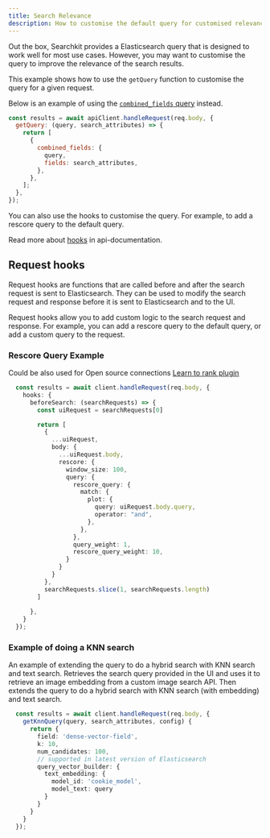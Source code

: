 ```yaml
---
title: Search Relevance
description: How to customise the default query for customised relevance
---
```


Out the box, Searchkit provides a Elasticsearch query that is designed to work well for most use cases. However, you may want to customise the query to improve the relevance of the search results.

This example shows how to use the `getQuery` function to customise the query for a given request.

Below is an example of using the [`combined_fields` query](https://www.elastic.co/guide/en/elasticsearch/reference/current/query-dsl-combined-fields-query.html) instead.

```js
const results = await apiClient.handleRequest(req.body, {
  getQuery: (query, search_attributes) => {
    return [
      {
        combined_fields: {
          query,
          fields: search_attributes,
        },
      },
    ];
  },
});
```

You can also use the hooks to customise the query. For example, to add a rescore query to the default query.

Read more about [hooks](/docs/api-documentation/api#Hooks) in api-documentation.

## Request hooks

Request hooks are functions that are called before and after the search request is sent to Elasticsearch. They can be used to modify the search request and response before it is sent to Elasticsearch and to the UI.

Request hooks allow you to add custom logic to the search request and response. For example, you can add a rescore query to the default query, or add a custom query to the request.

### Rescore Query Example

Could be also used for Open source connections [Learn to rank plugin](https://elasticsearch-learning-to-rank.readthedocs.io/en/latest/) 

```ts
  const results = await client.handleRequest(req.body, {
    hooks: {
      beforeSearch: (searchRequests) => {
        const uiRequest = searchRequests[0]

        return [
          {
            ...uiRequest,
            body: {
              ...uiRequest.body,
              rescore: {
                window_size: 100,
                query: {
                  rescore_query: {
                    match: {
                      plot: {
                        query: uiRequest.body.query,
                        operator: "and",
                      },
                    },
                  },
                  query_weight: 1,
                  rescore_query_weight: 10,
                }
              }
            }
          },
          searchRequests.slice(1, searchRequests.length)
        ]
        
      },
    }
  });
```

### Example of doing a KNN search

An example of extending the query to do a hybrid search with KNN search and text search. Retrieves the search query provided in the UI and uses it to retrieve an image embedding from a custom image search API. Then extends the query to do a hybrid search with KNN search (with embedding) and text search. 

```ts
  const results = await client.handleRequest(req.body, {
    getKnnQuery(query, search_attributes, config) {
      return {
        field: 'dense-vector-field',
        k: 10,
        num_candidates: 100,
        // supported in latest version of Elasticsearch
        query_vector_builder: { 
          text_embedding: {
            model_id: 'cookie_model',
            model_text: query
          }
        }
      }
    }
  });
```



